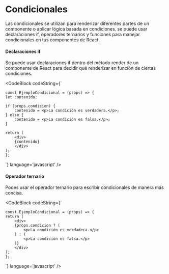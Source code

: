 
# Condicionales

 Las condicionales se utilizan para renderizar diferentes partes de un componente o aplicar lógica basada en condiciones. 
 se puede usar declaraciones if, operadores ternarios y funciones para manejar condicionales en tus componentes de React.

 #### Declaraciones if

 Se puede usar declaraciones if dentro del método render de un componente de React para decidir qué renderizar en función de ciertas condiciones.

 <CodeBlock
  codeString={`

    const EjemploCondicional = (props) => {
    let contenido;

    if (props.condicion) {
        contenido = <p>La condición es verdadera.</p>;
    } else {
        contenido = <p>La condición es falsa.</p>;
    }

    return (
        <div>
        {contenido}
        </div>
    );
    };

  `} 
  language='javascript'
/>

#### Operador ternario

Podes usar el operador ternario para escribir condicionales de manera más concisa.

<CodeBlock
  codeString={`

    const EjemploCondicional = (props) => {
    return (
        <div>
        {props.condicion ? (
            <p>La condición es verdadera.</p>
        ) : (
            <p>La condición es falsa.</p>
        )}
        </div>
    );
    };

  `} 
  language='javascript'
/>